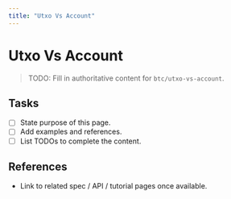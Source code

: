 ```yaml
---
title: "Utxo Vs Account"
---
```


# Utxo Vs Account

> TODO: Fill in authoritative content for `btc/utxo-vs-account`.

## Tasks
- [ ] State purpose of this page.
- [ ] Add examples and references.
- [ ] List TODOs to complete the content.

## References
- Link to related spec / API / tutorial pages once available.
